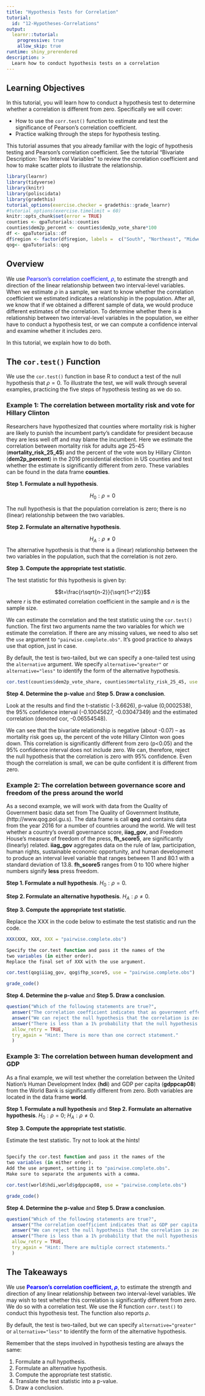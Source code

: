 ```yaml
---
title: "Hypothesis Tests for Correlation"
tutorial:
  id: "12-Hypotheses-Correlations"
output: 
  learnr::tutorial:
    progressive: true
    allow_skip: true
runtime: shiny_prerendered
description: >
  Learn how to conduct hypothesis tests on a correlation
---
```


## Learning Objectives

In this tutorial, you will learn how to conduct a hypothesis test to determine whether a correlation is different from zero. Specifically we will cover:

* How to use the `corr.test()` function to estimate and test the significance of Pearson's correlation coefficient.
* Practice walking through the steps for hypothesis testing.

This tutorial assumes that you already familiar with the logic of hypothesis testing and Pearson's correlation coefficient.  See the tutorial "Bivariate Description: Two Interval Variables" to review the correlation coefficient and how to make scatter plots to illustrate the relationship.



```r
library(learnr)
library(tidyverse)
library(knitr)
library(poliscidata)
library(gradethis)
tutorial_options(exercise.checker = gradethis::grade_learnr)
#tutorial_options(exercise.timelimit = 60)
knitr::opts_chunk$set(error = TRUE)
counties <- qpaTutorials::counties
counties$dem2p_percent <- counties$dem2p_vote_share*100
df <- qpaTutorials::df
df$region <- factor(df$region, labels =  c("South", "Northeast", "Midwest", "West"))
qog<- qpaTutorials::qog
```


## Overview

We use  <span style="color:blue">Pearson's correlation coefficient, $\rho$</span>, to estimate the strength and direction of the linear relationship between two interval-level variables. When we estimate $\rho$ in a sample, we want to know whether the correlation coefficient we estimated indicates a relationship in the population. After all, we know that if we obtained a different sample of data, we would produce different estimates of the correlation.  To determine whether there is a relationship between two interval-level variables in the population, we either have to conduct a hypothesis test, or we can compute a confidence interval and examine whether it includes zero. 

In this tutorial, we explain how to do both.

## The `cor.test()` Function

We use the `cor.test()` function in base R to conduct a test of the null hypothesis that $\rho=0$. To illustrate the test, we will walk through several examples, practicing the five steps of hypothesis testing as we do so.

### Example 1:  The correlation between mortality risk and vote for Hillary Clinton

Researchers have hypothesized that counties where mortality risk is higher are likely to punish the incumbent party's candidate for president because they are less well off and may blame the incumbent. Here we estimate the correlation between mortality risk for adults age 25-45 (**mortality_risk_25_45**) and the percent of the vote won by Hillary Clinton (**dem2p_percent**) in the 2016 presidential election in US counties and test whether the estimate is significantly different from zero. These variables can be found in the data frame **counties**.

**Step 1. Formulate a null hypothesis**.

$$H_0: \rho=0$$ 

The null hypothesis is that the population correlation is zero; there is no (linear) relationship between the two variables.


**Step 2. Formulate an alternative hypothesis**.

$$H_A: \rho\ne0$$
The alternative hypothesis is that there is a (linear) relationship between the two variables in the population, such that the correlation is not zero.

**Step 3. Compute the appropriate test statistic**. 

The test statistic for this hypothesis is given by:

$$t=\frac{r\sqrt{n-2}}{\sqrt{1-r^2}}$$
where $r$ is the estimated correlation coefficient in the sample and $n$ is the sample size.

We can estimate the correlation and the test statistic using the `cor.test()` function. The first two arguments name the two variables for which we estimate the correlation. If there are any missing values, we need to also set the `use` argument to `"pairwise.complete.obs"`. It's good practice to always use that option, just in case.

By default, the test is two-tailed, but we can specify a one-tailed test using the `alternative` argument. We specify `alternative="greater"` or `alternative="less"` to identify the form of the alternative hypothesis.

```r
cor.test(counties$dem2p_vote_share, counties$mortality_risk_25_45, use = "pairwise.complete.obs")
```

**Step 4. Determine the p-value** and  **Step 5. Draw a conclusion**.

Look at the results and find the t-statistic (-3.6626), p-value (0,0002538), the 95% confidence interval (-0.10045627, -0.03047349) and the estimated correlation (denoted cor, -0.06554548).

We can see that the bivariate relationship is negative (about -0.07) -- as mortality risk goes up, the percent of the vote Hillary Clinton won goes down. This correlation is significantly different from zero (p<0.05) and the 95% confidence interval does not include zero. We can, therefore, reject the null hypothesis that the correlation is zero with 95% confidence. Even though the correlation is small, we can be quite confident it is different from zero.


### Example 2:  The correlation between governance score and freedom of the press around the world


As a second example, we will work with data from the Quality of Government basic data set from The Quality of Government Institute, (http://www.qog.pol.gu.s). The data frame is call **qog** and contains data from the year 2016 for a number of countries around the world. We will test whether a country's overall governance score, **iiag_gov**, and  Freedom House's measure of freedom of the press, **fh_score5**, are significantly (linearly) related. **iiag_gov** aggregates data on the rule of law, participation, human rights, sustainable economic opportunity, and human development to produce an interval level variable that ranges between 11 and 80.1 with a standard deviation of 13.8. **fh_score5** ranges from 0 to 100 where higher numbers signify **less** press freedom. 

**Step 1. Formulate a null hypothesis**. $H_0: \rho=0$.

**Step 2. Formulate an alternative hypothesis**. $H_A: \rho\ne0$.

**Step 3. Compute the appropriate test statistic**. 

Replace the XXX in the code below to estimate the test statistic and run the code.

```r
XXX(XXX, XXX, XXX = "pairwise.complete.obs")
```

```r
Specify the cor.test function and pass it the names of the
two variables (in either order).
Replace the final set of XXX with the use argument.
```

```r
cor.test(qog$iiag_gov, qog$fhp_score5, use = "pairwise.complete.obs")
```

```r
grade_code()
```

**Step 4. Determine the p-value** and  **Step 5. Draw a conclusion**.

```r
question("Which of the following statements are true?",
  answer("The correlation coefficient indicates that as government effectiveness increases freedom of the press increases", correct=TRUE, message="Because higher values of **fh_score5** signify less press freedom, a negative correlation indicates greater press freedom is associated with greater government effectiveness. "),
  answer("We can reject the null hypothesis that the correlation is zero", correct=TRUE, message="Because the p-value is less than 0.05, we can reject the null hypothesis the correlation is zero with 95% confidence. "),
  answer("There is less than a 1% probability that the null hypothesis is true", correct=TRUE, message="The p-value tells us the probability the null hypothesis is true. Because it is less than 0.01, where is less than a 1% probability that the null hypothesis is true. "),
  allow_retry = TRUE,
  try_again = "Hint: There is more than one correct statement."
  )
```




### Example 3:  The correlation between human development and GDP


As a final example, we will test whether the correlation between the United Nation's Human Development Index (**hdi**) and GDP per capita  (**gdppcap08**) from the World Bank is significantly different from zero. Both variables are located in the data frame **world**.

**Step 1. Formulate a null hypothesis** and  **Step 2. Formulate an alternative hypothesis**. $H_0: \rho=0$;  $H_A: \rho\ne0$.

**Step 3. Compute the appropriate test statistic**. 

Estimate the test statistic. Try not to look at the hints!

```r

```

```r
Specify the cor.test function and pass it the names of the
two variables (in either order).
Add the use argument, setting it to "pairwise.complete.obs".
Make sure to separate the arguments with a comma.
```

```r
cor.test(world$hdi,world$gdppcap08, use = "pairwise.complete.obs")
```

```r
grade_code()
```

**Step 4. Determine the p-value** and  **Step 5. Draw a conclusion**.

```r
question("Which of the following statements are true?",
  answer("The correlation coefficient indicates that as GDP per capita increases, a country's score on the human development index increases", correct=TRUE),
  answer("We can reject the null hypothesis that the correlation is zero", correct=TRUE),
  answer("There is less than a 1% probability that the null hypothesis is true", correct=TRUE),
  allow_retry = TRUE,
  try_again = "Hint: There are multiple correct statements."
  )
```



## The Takeaways

We use  <span style="color:blue">**Pearson's correlation coefficient, $\rho$**</span>, to estimate the strength and direction of any linear relationship between two interval-level variables. We may wish to test whether this correlation is significantly different from zero. We do so with a correlation test. We use the R function `corr.test()` to conduct this hypothesis test. The function also reports $\rho$.



By default, the test is two-tailed, but we can specify `alternative="greater"` or `alternative="less"` to identify the form of the alternative hypothesis.

Remember that the steps involved in hypothesis testing are always the same:

1. Formulate a null hypothesis. 
2. Formulate an alternative hypothesis.  
3. Compute the appropriate test statistic.
4. Translate the test statistic into a p-value.
5. Draw a conclusion.
